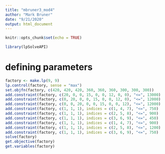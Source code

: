 ```yaml
---
title: "mbruner3_mod4"
author: "Mark Bruner"
date: "9/21/2020"
output: html_document
---
```


```r
knitr::opts_chunk$set(echo = TRUE)
```

```r
library(lpSolveAPI)
```
# defining parameters
```r
factory <- make.lp(9, 9)
lp.control(factory, sense = "max")
set.objfn(factory, c(420, 420, 420, 360, 360, 360, 300, 300, 300))
add.constraint(factory, c(20, 0, 0, 15, 0, 0, 12, 0, 0), "<=", 13000)
add.constraint(factory, c(0, 20, 0, 0, 15, 0, 0, 12, 0), "<=", 12000)
add.constraint(factory, c(0, 0, 20, 0, 0, 15, 0, 0, 12), "<=", 12000)
add.constraint(factory, c(1, 1, 1), indices = c(1, 4, 7), "<=", 750)
add.constraint(factory, c(1, 1, 1), indices = c(2, 5, 8), "<=", 900)
add.constraint(factory, c(1, 1, 1), indices = c(3, 6, 9), "<=", 450)
add.constraint(factory, c(1, 1, 1), indices = c(1, 4, 7), "<=", 900)
add.constraint(factory, c(1, 1, 1), indices = c(2, 5, 8), "<=", 1200)
add.constraint(factory, c(1, 1, 1), indices = c(3, 6, 9), "<=", 750)
solve(factory)
get.objective(factory)
get.variables(factory)
```

